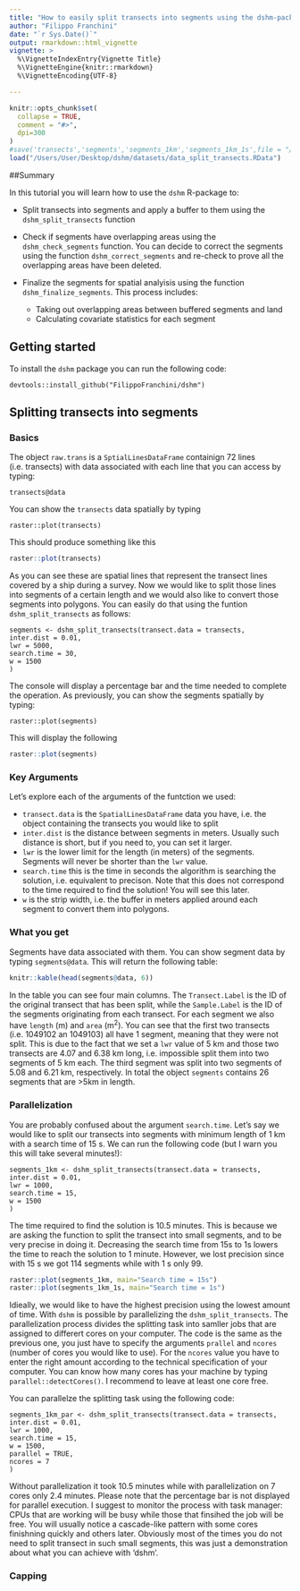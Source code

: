 ```yaml
---
title: "How to easily split transects into segments using the dshm-package"
author: "Filippo Franchini"
date: "`r Sys.Date()`"
output: rmarkdown::html_vignette
vignette: >
  %\VignetteIndexEntry{Vignette Title}
  %\VignetteEngine{knitr::rmarkdown}
  %\VignetteEncoding{UTF-8}

---
```


```r
knitr::opts_chunk$set(
  collapse = TRUE,
  comment = "#>",
  dpi=300
)
#save('transects','segments','segments_1km','segments_1km_1s',file = "/Users/User/Desktop/dshm/datasets/data_split_transects.Rdata")
load("/Users/User/Desktop/dshm/datasets/data_split_transects.RData")
```

##Summary

In this tutorial you will learn how to use the `dshm` R-package to:

- Split transects into segments and apply a buffer to them using the `dshm_split_transects` function
- Check if segments have overlapping areas using the `dshm_check_segments` function. You can decide to correct the segments using the function `dshm_correct_segments` and re-check to prove all the overlapping areas have been deleted.
- Finalize the segments for spatial analyisis using the function `dshm_finalize_segments`. This process includes:

    - Taking out overlapping areas between buffered segments and land
    - Calculating covariate statistics for each segment

## Getting started

To install the `dshm` package you can run the following code:

    devtools::install_github("FilippoFranchini/dshm")
    


## Splitting transects into segments
### Basics

The object `raw.trans` is a `SptialLinesDataFrame` containign 72 lines (i.e. transects) with data associated with each line that you can access by typing:
      
    transects@data

You can show the `transects` data spatially by typing

    raster::plot(transects)
    
This should produce something like this

```r
raster::plot(transects)
```

As you can see these are spatial lines that represent the transect lines covered by a ship during a survey. Now we would like to split those lines into segments of a certain length and we would also like to convert those segments into polygons. You can easily do that using the funtion `dshm_split_transects` as follows:

    segments <- dshm_split_transects(transect.data = transects,
    inter.dist = 0.01,
    lwr = 5000,
    search.time = 30,
    w = 1500
    )
    
The console will display a percentage bar and the time needed to complete the operation. As previously, you can show the segments spatially by typing:

    raster::plot(segments)

This will display the following

```r
raster::plot(segments)
```

### Key Arguments

Let's explore each of the arguments of the funtction we used:

- `transect.data` is the `SpatialLinesDataFrame` data you have, i.e. the object containing the transects you would like to split
- `inter.dist` is the distance between segments in meters. Usually such distance is short, but if you need to, you can set it larger.
- `lwr` is the lower limit for the length (in meters) of the segments. Segments will never be shorter than the `lwr` value.
- `search.time` this is the time in seconds the algorithm is searching the solution, i.e. equivalent to precison. Note that this does not correspond to the time required to find the solution! You will see this later.
- `w` is the strip width, i.e. the buffer in meters applied around each segment to convert them into polygons.

### What you get

Segments have data associated with them. You can show segment data by typing `segments@data`. This will return the following table:

```r
knitr::kable(head(segments@data, 6))
```

In the table you can see four main columns. The `Transect.Label` is the ID of the original transect that has been split, while the `Sample.Label` is the ID of the segments originating from each transect. For each segment we also have `length` (m) and `area` (m^2^). You can see that the first two transects (i.e. 1049102 an 1049103) all have 1 segment, meaning that they were not split. This is due to the fact that we set a `lwr` value of 5 km and those two transects are 4.07 and 6.38 km long, i.e. impossible split them into two segments of 5 km each. The third segment was split into two segments of 5.08 and 6.21 km, respectively. In total the object `segments` contains 26 segments that are >5km in length.

### Parallelization

You are probably confused about the argument `search.time`. Let's say we would like to split our transects into segments with minimum length of 1 km with a search time of 15 s. We can run the following code (but I warn you this will take several minutes!):

    segments_1km <- dshm_split_transects(transect.data = transects,
    inter.dist = 0.01,
    lwr = 1000,
    search.time = 15,
    w = 1500
    )

The time required to find the solution is 10.5 minutes. This is because we are asking the function to split the transect into small segments, and to be very precise in doing it. Decreasing the search time from 15s to 1s lowers the time to reach the solution to 1 minute. However, we lost precision since with 15 s we got 114 segments while with 1 s only 99. 

```r
raster::plot(segments_1km, main="Search time = 15s")
raster::plot(segments_1km_1s, main="Search time = 1s")
```

Idieally, we would like to have the highest precision using the lowest amount of time. With `dshm` is possible by parallelizing the `dshm_split_transects`. The parallelization process divides the splitting task into samller jobs that are assigned to differert cores on your computer. The code is the same as the previous one, you just have to specify the arguments `prallel` and `ncores` (number of cores you would like to use). For the `ncores` value you have to enter the right amount according to the technical specification of your computer. You can know how many cores has your machine by typing `parallel::detectCores()`. I recommend to leave at least one core free.

You can parallelze the splitting task using the following code:
    
    segments_1km_par <- dshm_split_transects(transect.data = transects,
    inter.dist = 0.01,
    lwr = 1000,
    search.time = 15,
    w = 1500,
    parallel = TRUE,
    ncores = 7
    )

Without parallelization it took 10.5 minutes while with parallelization on 7 cores only 2.4 minutes. Please note that the percentage bar is not displayed for parallel execution. I suggest to monitor the process with task manager: CPUs that are working will be busy while those that finsihed the job will be free. You will usually notice a cascade-like pattern with some cores finishning quickly and others later. Obviously most of the times you do not need to split transect in such small segments, this was just a demonstration about what you can achieve with 'dshm'.

### Capping


